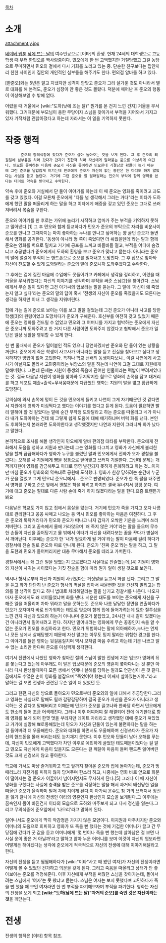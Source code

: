 [[목차]]

= 소개 =

attachment:y.jpg

[[네이버 웹툰]] [[낮에 뜨는 달]]의 여주인공으로 [이타]의 환생. 현재 24세의 대학생으로 고등학생 때 부터 한민오를 짝사랑중이다. 민오에게 한 번 고백했지만 거절당했고 그걸 농담으로 무마하면서 민오의 곁에서 다시 기회를 노리고 있는 중. 단순한 친구보다는 집안끼리 친한 사이인지 집안의 개인적인 심부름을 해주기도 한다. 편의점 알바를 하고 있다.

[한준오]와는 5년은 알고 지냈지만 성격이 안맞고 준오가 그리 살가운 것도 아니라서 별로 대화를 해 본적도, 준오가 심장이 안 좋은 것도 몰랐다. 덕분에 깨어난 후 준오의 행동이 이상해보일 수 밖에 없다.

어렸을 때 거울에서 [wiki:"도하(낮에 뜨는 달)" 뭔가를 본 건지 느낀 건지] 거울을 무서워했다. 그거때문에 부모님이 용한 무당이자 스님을 찾아가서 부적을 지어와서 가지고 있자 기적처럼 괜찮아졌다고 하는데 자라서는 이 일을 기억하지 못한다.

= 작중 행적 =


        준오의 장례식장에 갔다가 준오가 살아 돌아오는 것을 보게 된다. 그 후 준오의 퇴원일에 심부름을 하러 갔다가 갑자기 친한척 하며 자신에게 달라붙는 준오를 이상하게 여긴다. 민오를 좋아하는 마음에 준오가 자신을 좋아하면 민오한테 거절당할 확률이 높기 때문에 그런 준오를 달갑잖게 여기는데 민오에게 준오가 자신이 없는 동안은 한 마디도 하지 않았다는 사실을 듣고 놀란다. 거기에 그런 준오를 잘 달래달라는 민오의 부탁에 함께 영화를 본다는 데이트 약속을 받아내고 수락한다.

약속 후에 준오와 거실에서 단 둘이 이야기를 하는데 이 때 준오는 영화를 죽이려고 과도를 갖고 있었다. 이걸 모른채 준오에게 "다들 널 생각해서 그러는 거다"라는 이타가 도하에게 했던 말을 떠올리게 하는 말을 하고 이타에게 애증을 갖고 있던 준오는 그대로 쓰러져버려서 목숨을 구한다.

준오와 이야기를 한 후로는 가위에 눌리기 시작하고 엄마가 주는 부적을 기억하지 못하고 밀어낸다.[1] 그 후 민오와 함께 등교하다가 민오가 준오의 부탁으로 자리를 비운사이 준오를 만나고 그때까지는 마치 좋아하는 누나를 만나고 싶어하는 양 굴던 준오가 돌변해서 영화를 공격한다. '동생이 아니라 형 쪽이 죽었다면 더 쉬웠을텐데'라는 말과 함께 준오는 영화를 벽으로 밀치고 거기에 공포를 느끼고 바들바들 떨고, 부적을 어디에 숨겼냐고 추궁받다가 준오에게서 도하의 환영을 보고 준오가 맞냐고 묻는다. 아니라는 준오의 말에 얼결에 부적이 든 핸드폰으로 준오를 밀쳐내고 도망친다. 그 후 집으로 찾아와 자신이 천도할 수 있게 도와달라는 준오의 말에 준오니까 도와주겠다고 수락한다.

그 후에는 겁에 질린 마음에 수업에도 못들어가고 카페에서 생각을 정리하고, 어렸을 때 거울을 무서워했다는 자신의 이야기를 생각하며 부적을 써준 스님[2]을 찾아간다. 스님에게서 무슨 일이 있다면 그건 아가씨의 업보라는 말을 듣는다. 그 말에 '자신이 왜 죽었는지 알고 싶다'라는 준오의 말의 답이 혹시 '전생의 자신이 준오를 죽였을지도 모른다는 생각을 하지만 이내 그 생각을 지워버린다.

집에 가는 길에 준오로 보이는 이를 보고 말을 걸었는데 그건 준오가 아니라 사고를 당한 학생[3]의 원령이었고 도망치다가 준오가 구해준다. 호신부를 여전히 갖고 있었기 때문에 준오는 영화를 건드릴 수 없었고 민오와 그 어머니를 가지고 협박하는 준오에게 자신은 준오니까 도와주려고 한 거지 다른 사람이면 도와주지 않겠다고 협박해서 준오가 일단은 일상 생활을 영위할 수 있게 한다.

한 번 울때까지 준오가 밀어붙인 적도 있으니 당연하겠지만 준오와 단 둘이 있는 상황을 꺼린다. 준오에게 죽은 학생이 사고사가 아니라는 말을 듣고 진실을 찾아보고 싶다고 생각하지만 방법이 없어 고민한다. 특히나 학교 선배의 동생이다보니.. 이걸 나연에게 사고사가 아닐지도 몰라서 고민중이라는 뉘앙스의 말을 하는데 나연이 그걸 그대로 지원에게 말해버렸다. 그런데 문제는 지원이 동생의 죽음에 관여한 인물이라는 떡밥이 뿌려져있다는 것. 결국 다음날 지원이 영화를 찾아와 무지막지한 힘으로 영화의 손목을 잡고 대거리를 하고 레포트 제출+출석+무서움때문에 다급했던 영화는 지원의 발을 밟고 황급하게 도망친다.

강의실에 와서 손목에 멍이 든 것을 민오에게 들키고 나연이 그게 자기때문인 것 같다면서 지원에게 영화가 미심쩍다고 했다는 이야기를 했다고 듣게 된다. 도움이 필요하면 빨리 말해야 할 것 같았다는 말에 순간 무작정 도와달라고 하는 준오를 떠올리고 네가 아니라 내가 도와야하는 건데 왜 그렇게 쉽게 도움에 대해 얘기하냐며 버럭 화를 낸다. 본인도 후회하는지 본래라면 도와야한다고 생각했겠지만 나연과 지원이 그러니까 화가 났다고 말한다.

본격적으로 조사를 해볼 생각인지 민오에게 알바 편의점 대타를 부탁한다. 준오에게 전화해서 도움을 청하고 지원과 만나는데 그는 영화를 다그치고 영화가 자신에게 불리한 말을 할까 급급해하다가 영화가 누구를 불렀단 말과 민오에게서 전화가 오자 경찰을 불렀다는 오해를 사 지원에게 뺨을 정통으로 얻어맞고 쓰러져 기절한다. 그런데 문제는 개객끼지원이 영화를 감금해두고 이대로 영영 발견되지 못하게 은폐하려고 하는 것...이지만 마침 준오가 영화와의 약속대로 공원에 도착했다. 영화가 한창 당하려는 순간에 누군가 문을 열었고 그게 민오냐 준오냐에서... 준오로 판명되었다. 준오가 한 쪽 팔을 내주면서 영화를 구하고 준오 앞에서 괜찮은 척을 하려고 하지만 결국 무너져서 펑펑 운다. 여기에 대고 준오는 절대로 다른 사람 손에 죽게 하지 않겠다라는 말을 한다.요즘 트렌든가봐요

다음날은 학교도 가지 않고 집에서 몸살을 앓는다. 거기에 민오가 죽을 가지고 오자 나름대로 관리한다고 꽁꽁 싸매고 나오는 등 역시 민오를 좋아하는 마음은 여전하다. 그 후 온 준오와 툭탁거리다가 민오와 준오가 떠나고 나자 갑자기 오싹한 기운을 느끼며 쓰러져버린다. 그리고 꿈속에서 물에 가라앉으며 '왜 죽지 않은 거야'라는 말을 들으며 무수한 손들이 자신을 끌어당기고 물 밖에서 이타가 자신을 내려다보는 꿈을 꾸다가 병실에서 깨어난다. 이후에는 준오가 한 '내가 필요하게 될 거야'라는 말이 마음에 걸려 하다가 경찰서에 진술 일로 준오와 따로 만나게 된다. 준오가 '진짜 준오'라는 말을 하고, 그 말을 도현과 민오가 들어버리지만 대충 무마해서 준오를 데리고 가버린다.

경찰서에서는 왜 그런 일을 당했는지 모르겠다고 사실대로 진술했는데,[4] 지원이 영화와 자신이 사귀는 사이였다는 거짓 진술을 함에 따라 뭔가 일이 생길 것으로 보인다.

역시나 형사로부터 자신과 지원이 사귀었다는 거짓말을 듣고서 화를 낸다. 그리고 그 말을 듣고 화가 단단히 난 준오가 형사의 멱살을 잡아서 싸울뻔한 것을 간신히 말리고는 합의를 할 생각이 없다고 하니 법대로 처리해달라는 말을 남기고 경찰서를 나온다. 나오자마자 준오에게도 왜 끼어들었냐며 화를 낸다. 서운한 태도를 보이는 준오에게 자신을 구해준 일을 떠올리며 차마 뭐라고 말을 못하는듯. 준오와 나름 달달한 장면을 연출하다가 민오가 오자마자 바로 반가워하는 태도로 맞으며 함께 집에 들어가려는데 묘한 질투심을 느낀 건지 자신과 있으려 하는거 아니냐며 준오가 붙잡았고, 24시간 내내 같이 있겠다는 건 아니라면서 밀어내려고 한다. 하지만 밀어내려는 영화에게 무슨 꿍꿍인지 속을 알 수 없는 준오가 민오를 조심하라고 한다. 민오가 위험하냐는 말에 의아해하자,누나는 언제나 모든 생에서 살해당했기 때문에 자신 말고는 아무도 믿지 말라는 위험한 경고를 한다.그 이야기를 들은 영화는 뒷걸음질치며 역시 모처럼 마음 주려고 하는데 기분 나쁘고 알 수 없는 소리만 한다며 준오를 미심쩍게 생각한다.

여기서 전편에서 나왔던 영화가 찾아간 절의 스님이 말한 전생에 지은 업보가 영화의 뒤를 쫓는다고 했는데 아무래도 이 말은 업보때문에 준오의 영혼이 쫓아다니는 것 뿐만 아니라 다시 환생할때마다 모든 생에서 언제나 살해를 당하는 일과도 연관성이 큰 것 같다. 꿈에서도 수많은 손이 영화를 붙잡으며 "죽었어야 했는데 어째서 살아있는거야.."라고 말하는 걸 보면 전생과 관련된 무슨 일이 더 있었던 듯.

그리고 한편,자신의 방으로 돌아오자 민오로부터 준오와의 일에 대해서 추궁당한다.그리고 영화는 사실대로 말해도 될까 갈팡갈팡하며 결국 준오가 자신을 준오가 아니라고 생각하는 것 같다고 말해버리고 이때문에 민오가 준오를 끌고나와 한바탕 하면서 민오에게도 한소리 들어 조금 어색해진다. 그러나 이후 어찌어찌 잘 해결되어 전에 얘기한대로 함께 영화를 보게 되어 한껏 멋을 부리지만 데이트 자리라고 생각했던 데에 준오가 껴있었고 거기에 실망해 뾰로통해있는데 민오가 자신과 단둘이 있는게 불편하다는 말을 하는 걸 들어버려 더 우울해한다. 준오와 대화를 하면서도 우울해하며 신경쓰다가 준오가 자신의 핸드폰을 몰래 버리는데도 눈치채지 못한다. 이후 민오와 단둘이 남아 오해를 푸는데, 자신이 민오에게 고백했다가 차인 이후로 예민하게 굴었던 태도때문이었다는 걸 알고 민오도 자신에게 마음이 있을지도 모른다는 걸 깨달아 마음이 들떠 핸드폰 잃어버린 것도 크게 신경쓰지 않고 좋아한다.

학교에 가서도 마냥 즐거워하고 학교 앞까지 찾아온 준오와 집에 돌아가는데, 준오가 멍때리느라 자전거를 피하지 않자 당겨주며 한소리 하고, 나중에는 영화 바로 앞으로 화분이 떨어지는 걸 준오가 이끌어서 넘어지면서도 무사하게 된다.[5] 그러나 이 때 자신이 영화를 구했다는 사실에 충격을 받은 준오를 걱정하는 말을 해서 과거의 배신당한 일을 떠올린 준오가 울컥하며 밀쳐 차에 치이게 된다.이 아가씨 운수도 참 거의 쓰러져서 정신을 잃기 찰나에 자신의 전생인 이타의 영혼인지 환상인지 모습을 보게된다.그 이후에는 꿈속인지 몸이 바뀐건지 이타의 모습으로 도하와 마주보게 되고 다시 정신을 잃는다.그리고 무의식중에 준오앞에서 '나으리'라고 말하게 된다.

일어나서도 준오에게 딱히 악감정은 가지지 않은 모양이다. 이지원과 마주치지만 준오와 어머니의 도움으로 회피하고 영화가 또 죽을 뻔 했다는 것에 기겁한 어머니가 끌고 간 무당집에 갔다가 굿 값을 듣고 어머니에게 '몇 번이나 죽을 뻔 했는데 살아남은 걸 보면 나 사실 운이 좋은 거 아닐까'라고 말하고 앓아 누운 어머니를 보며 이것이 자신의 업보라면 어떻게든 해야겠다는 생각에 준오에게 적극적으로 자신의 전생에 대해 이야기해달라고 한다.

자신의 전생을 듣고 찜찜해하다가 [wiki:"이타"사고 때 봤던 여자]가 자신의 전생이라면 어떻게 볼 수 있었던 건가하고 의문을 갖게 된다. 그리고 죽음을 떠올리고 상태가 안 좋아보이는 준오를 걱정해준다. 이후 자신에게 부적을 써줬던 스님을 찾아가는데, 돌아서려는 스님에게 '여자'는 못 봤냐고 묻는다. 스님은 여자는 보지 못했다며 고민하다가 죽을 뻔 했을 때 보인 여자라면 한 번 부적을 파기해보자며 부적을 파기한다. 영화는 자신의 전생을 보게 되고 '''[wiki:"도하(낮에 뜨는 달)"과거의 준오]를 죽인 것은 자신이라는 것'''을 깨닫는다.

= 전생 =

전생의 행적은 [이타] 항목 참조.
